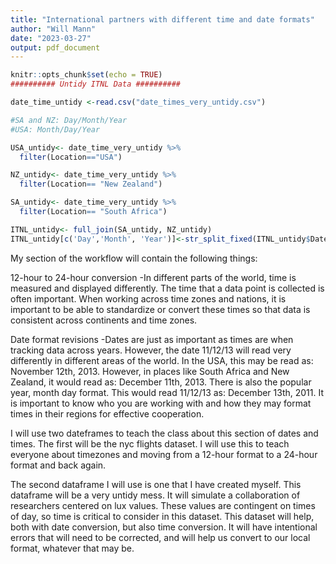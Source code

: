 ```yaml
---
title: "International partners with different time and date formats"
author: "Will Mann"
date: "2023-03-27"
output: pdf_document
---
```


```r
knitr::opts_chunk$set(echo = TRUE)
########## Untidy ITNL Data ##########

date_time_untidy <-read.csv("date_times_very_untidy.csv")

#SA and NZ: Day/Month/Year
#USA: Month/Day/Year

USA_untidy<- date_time_very_untidy %>%
  filter(Location=="USA")

NZ_untidy<- date_time_very_untidy %>%
  filter(Location== "New Zealand")

SA_untidy<- date_time_very_untidy %>%
  filter(Location== "South Africa")

ITNL_untidy<- full_join(SA_untidy, NZ_untidy)
ITNL_untidy[c('Day','Month', 'Year')]<-str_split_fixed(ITNL_untidy$Date, '/', 3)

```

My section of the workflow will contain the following things:

  12-hour to 24-hour conversion
    -In different parts of the world, time is measured and displayed differently. The time that a data point is collected is often important. When working across time zones and nations, it is important to be able to standardize or convert these times so that data is consistent across continents and time zones.
 
  Date format revisions
    -Dates are just as important as times are when tracking data across years. However, the date 11/12/13 will read very differently in different areas of the world. In the USA, this may be read as: November 12th, 2013. However, in places like South Africa and New Zealand, it would read as: December 11th, 2013. There is also the popular year, month day format. This would read 11/12/13 as: December 13th, 2011. It is important to know who you are working with and how they may format times in their regions for effective cooperation.

I will use two dateframes to teach the class about this section of dates and times. The first will be the nyc flights dataset. I will use this to teach everyone about timezones and moving from a 12-hour format to a 24-hour format and back again.

The second dataframe I will use is one that I have created myself. This dataframe will be a very untidy mess. It will simulate a collaboration of researchers centered on lux values. These values are contingent on times of day, so time is critical to consider in this dataset. This dataset will help, both with date conversion, but also time conversion. It will have intentional errors that will need to be corrected, and will help us convert to our local format, whatever that may be.
